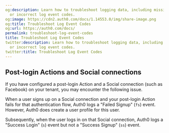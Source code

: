 ```yaml
---
og:description: Learn how to troubleshoot logging data, including missing, unexpected,
  or incorrect log event codes.
og:image: https://cdn2.auth0.com/docs/1.14553.0/img/share-image.png
og:title: Troubleshoot Log Event Codes
og:url: https://auth0.com/docs/
permalink: troubleshoot-log-event-codes
title: Troubleshoot Log Event Codes
twitter:description: Learn how to troubleshoot logging data, including missing, unexpected,
  or incorrect log event codes.
twitter:title: Troubleshoot Log Event Codes
---
```


## Post-login Actions and Social connections

If you have configured a post-login Action and a Social connection (such as Facebook) on your tenant, you may encounter the following issue.

When a user signs up on a Social connection and your post-login Action fails for that authentication flow, Auth0 logs a "Failed Signup" (`fs`) event. However, Auth0 does create a user profile for this user.

Subsequently, when the user logs in on that Social connection, Auth0 logs a "Success Login" (`s`) event but not a "Success Signup" (`ss`) event.